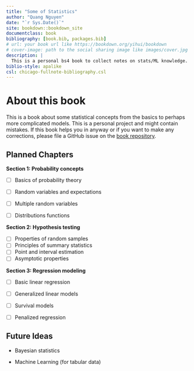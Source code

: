 ```yaml
---
title: "Some of Statistics"
author: "Quang Nguyen"
date: "`r Sys.Date()`"
site: bookdown::bookdown_site
documentclass: book
bibliography: [book.bib, packages.bib]
# url: your book url like https://bookdown.org/yihui/bookdown
# cover-image: path to the social sharing image like images/cover.jpg
description: |
  This is a personal bs4 book to collect notes on stats/ML knowledge. 
biblio-style: apalike
csl: chicago-fullnote-bibliography.csl
---
```


# About this book

This is a book about some statistical concepts from the basics to perhaps more complicated models. This is a personal project and might contain mistakes. If this book helps you in anyway or if you want to make any corrections, please file a GitHub issue on the [book repository](https://github.com/qpmnguyen/stats_knowledge).

## Planned Chapters

**Section 1: Probability concepts**

-   [ ] Basics of probability theory

-   [ ] Random variables and expectations

-   [ ] Multiple random variables

-   [ ] Distributions functions

**Section 2: Hypothesis testing**

-   [ ] Properties of random samples
-   [ ] Principles of summary statistics
-   [ ] Point and interval estimation
-   [ ] Asymptotic properties

**Section 3: Regression modeling**

-   [ ] Basic linear regression

-   [ ] Generalized linear models

-   [ ] Survival models

-   [ ] Penalized regression

## Future Ideas

-   Bayesian statistics

-   Machine Learning (for tabular data)

